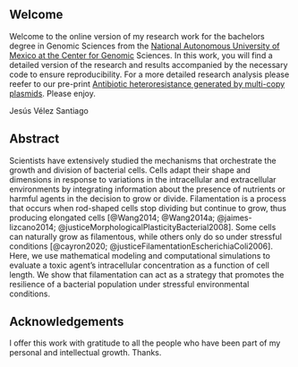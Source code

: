 ::: {.content-visible when-format="html"}
## Welcome {.unnumbered}

Welcome to the online version of my research work for the bachelors
degree in Genomic Sciences from the [National Autonomous University of
Mexico at the Center for Genomic](https://www.ccg.unam.mx) Sciences. In
this work, you will find a detailed version of the research and results
accompanied by the necessary code to ensure reproducibility. For a more
detailed research analysis please reefer to our pre-print [Antibiotic
heteroresistance generated by multi-copy
plasmids](https://www.biorxiv.org/content/10.1101/2022.08.24.505173v1).
Please enjoy.

Jesús Vélez Santiago
:::

## Abstract {.unnumbered}

Scientists have extensively studied the mechanisms that orchestrate the
growth and division of bacterial cells. Cells adapt their shape and
dimensions in response to variations in the intracellular and
extracellular environments by integrating information about the presence
of nutrients or harmful agents in the decision to grow or divide.
Filamentation is a process that occurs when rod-shaped cells stop
dividing but continue to grow, thus producing elongated cells
[@Wang2014; @Wang2014a; @jaimes-lizcano2014;
@justiceMorphologicalPlasticityBacterial2008]. Some cells can naturally
grow as filamentous, while others only do so under stressful conditions
[@cayron2020; @justiceFilamentationEscherichiaColi2006]. Here, we use
mathematical modeling and computational simulations to evaluate a toxic
agent's intracellular concentration as a function of cell length. We
show that filamentation can act as a strategy that promotes the
resilience of a bacterial population under stressful environmental
conditions.

## Acknowledgements {.unnumbered}

I offer this work with gratitude to all the people who have been part of
my personal and intellectual growth. Thanks.
